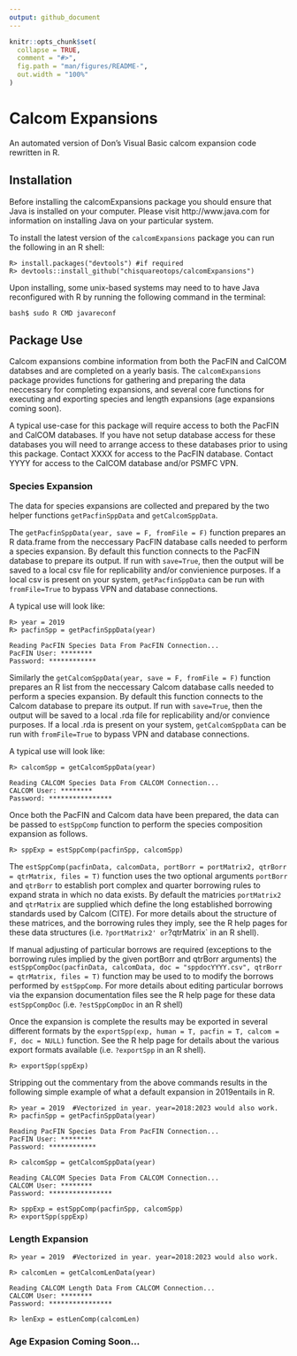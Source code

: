 ```yaml
---
output: github_document
---
```


<!-- README.md is generated from README.Rmd. Please edit that file -->

```r
knitr::opts_chunk$set(
  collapse = TRUE,
  comment = "#>",
  fig.path = "man/figures/README-",
  out.width = "100%"
)
```

# Calcom Expansions

<!-- badges: start -->
<!-- badges: end -->

An automated version of Don's Visual Basic calcom expansion code rewritten in R. 

## Installation

Before installing the calcomExpansions package you should ensure that Java is 
installed on your computer. Please visit http://www.java.com for information 
on installing Java on your particular system.

To install the latest version of the `calcomExpansions` package you can run the 
following in an R shell:
```
R> install.packages("devtools") #if required
R> devtools::install_github("chisquareotops/calcomExpansions")
```

Upon installing, some unix-based systems may need to to have Java reconfigured with R by running 
the following command in the terminal: 
```
bash$ sudo R CMD javareconf
```

<!--
upon installing RJDBC you may need to run "R CMD javareconf" command in the 
#terminal as root to add Java support to R.

Additionally, two JDBC drivers are required for access to the CALCOM and Pacfin Databases.
These drivers need to be in the current working directory of R when running this expansion code.
The getDrivers() function can/should be run from the current working directory of R before running the expansion code.
-->

## Package Use

Calcom expansions combine information from both the PacFIN and CalCOM databses 
and are completed on a yearly basis. The `calcomExpansions` package provides 
functions for gathering and preparing the data neccessary for completing 
expansions, and several core functions for executing and exporting species and 
length expansions (age expansions coming soon). 

A typical use-case for this package will require access to both the PacFIN and 
CalCOM databases. If you have not setup database access for these databases 
you will need to arrange access to these databases prior to using this 
package. Contact XXXX for access to the PacFIN database. Contact YYYY for 
access to the CalCOM database and/or PSMFC VPN.

### Species Expansion

The data for species expansions are collected and prepared by the two helper 
functions `getPacfinSppData` and `getCalcomSppData`. 

The `getPacfinSppData(year, save = F, fromFile = F)` function prepares an R 
data.frame from the neccessary PacFIN database calls needed to perform a 
species expansion. By default this function connects to the PacFIN database to 
prepare its output. If run with `save=True`, then the output will be saved to 
a local csv file for replicability and/or convienience purposes. If a local 
csv is present on your system, `getPacfinSppData` can be run with 
`fromFile=True` to bypass VPN and database connections.

A typical use will look like:
```
R> year = 2019	
R> pacfinSpp = getPacfinSppData(year)

Reading PacFIN Species Data From PacFIN Connection...
PacFIN User: ********
Password: ************
```

Similarly the `getCalcomSppData(year, save = F, fromFile = F)` function 
prepares an R list from the neccessary Calcom database calls needed to perform a 
species expansion. By default this function connects to the Calcom database to 
prepare its output. If run with `save=True`, then the output will be saved to 
a local .rda file for replicability and/or convience purposes. If a local .rda 
is present on your system, `getCalcomSppData` can be run with `fromFile=True` 
to bypass VPN and database connections.

A typical use will look like:
```
R> calcomSpp = getCalcomSppData(year)

Reading CALCOM Species Data From CALCOM Connection...
CALCOM User: ********
Password: ****************
```

Once both the PacFIN and Calcom data have been prepared, the data can be passed 
to `estSppComp` function to perform the species composition expansion as follows.
```
R> sppExp = estSppComp(pacfinSpp, calcomSpp)
```

The `estSppComp(pacfinData, calcomData, portBorr = portMatrix2, qtrBorr = qtrMatrix, files = T)` 
function uses the two optional arguments `portBorr` and `qtrBorr` to establish 
port complex and quarter borrowing rules to expand strata in which no data 
exists. By default the matricies `portMatrix2` and `qtrMatrix` are supplied 
which define the long established borrowing standards used by Calcom (CITE). 
For more details about the structure of these matrices, and the borrowing rules 
they imply, see the R help pages for these data structures (i.e. `?portMatrix2' or 
`?qtrMatrix` in an R shell). 

If manual adjusting of particular borrows are required (exceptions to the 
borrowing rules implied by the given portBorr and qtrBorr arguments) the 
`estSppCompDoc(pacfinData, calcomData, doc = "sppdocYYYY.csv", qtrBorr = qtrMatrix, files = T)`
function may be used to to modify the borrows performed by `estSppComp`. 
For more details about editing particular borrows via the expansion 
documentation files see the R help page for these data `estSppCompDoc` 
(i.e. `?estSppCompDoc` in an R shell)

Once the expansion is complete the results may be exported in several different 
formats by the `exportSpp(exp, human = T, pacfin = T, calcom = F, doc = NULL)` function. 
See the R help page for details about the various export formats available 
(i.e. `?exportSpp` in an R shell). 
```
R> exportSpp(sppExp)
```

Stripping out the commentary from the above commands results in the following 
simple example of what a default expansion in 2019entails in R.
```
R> year = 2019	#Vectorized in year. year=2018:2023 would also work. 
R> pacfinSpp = getPacfinSppData(year)

Reading PacFIN Species Data From PacFIN Connection...
PacFIN User: ********
Password: ************

R> calcomSpp = getCalcomSppData(year)

Reading CALCOM Species Data From CALCOM Connection...
CALCOM User: ********
Password: ****************

R> sppExp = estSppComp(pacfinSpp, calcomSpp)
R> exportSpp(sppExp)
```

### Length Expansion

```
R> year = 2019	#Vectorized in year. year=2018:2023 would also work. 

R> calcomLen = getCalcomLenData(year)

Reading CALCOM Length Data From CALCOM Connection...
CALCOM User: ********
Password: ****************

R> lenExp = estLenComp(calcomLen)
```

### Age Expasion Coming Soon...
<!-- Age Expansion -->

